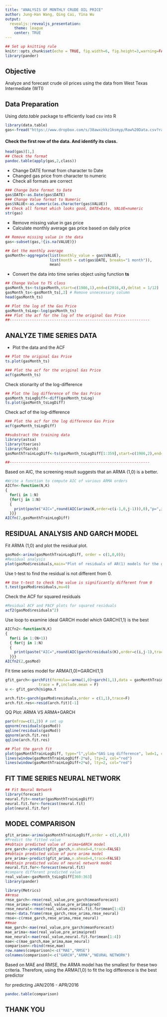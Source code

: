 ```yaml
---
title: "ANALYSIS OF MONTHLY CRUDE OIL PRICE"
author: Jung-Han Wang, Qing Cai, Yina Wu
output: 
  revealjs::revealjs_presentation:
    theme: league
    center: TRUE
---
```


```r
## Set up knitting rule
knitr::opts_chunk$set(echo = TRUE, fig.width=6, fig.height=3,warning=FALSE,message = FALSE)
library(pander)
```

## Objective

Analyze and forecast crude oil prices using the data from West Texas Intermediate (WTI)

## {data-background-iframe="https://fred.stlouisfed.org/series/DCOILWTICO/downloaddata"}

##  Data Preparation

<section> 
Using _data.table_ package to efficiently load csv into R</h2>
```r
library(data.table)
gas<-fread("https://www.dropbox.com/s/38awxzkkz1ksmyp/Raw%20Data.csv?raw=1")
```

</section>

<section>
<h4>Check the first row of the data. And identify its class.</h4>
```r
head(gas)[1,]
## Check the format
pandoc.table(apply(gas,2,class))
```
</section>

<section>

- Change DATE format from character to Date 
- Changed gas price from character to numeric
- Check all formats are correct

```r
### Change Date format to Date
gas$DATE<-as.Date(gas$DATE)
### Change Value format to Numeric
gas$VALUE<-as.numeric(as.character(gas$VALUE))
## Check all format which looks good, DATE=Date, VALUE=numeric
str(gas)
```
</section>

<section>

- Remove missing value in gas price
- Calculate monthly average gas price based on daily price

```r
## Remove missing value in the data
gas<-subset(gas,!{is.na(VALUE)})
```

```r
## Get the monthly average
gasMonth<-aggregate(list(monthly_value = gas$VALUE), 
                    list(month = cut(gas$DATE, breaks="1 month")), 
                    mean)
```

</section>

<section>
- Convert the data into time series object using function __ts__
```r
## Change Value to TS class
gasMonth_ts<-ts(gasMonth,start=c(1986,1),end=c(2016,4),deltat = 1/12)
gasMonth_ts<-gasMonth_ts[,2] # Remove unnecessary column
head(gasMonth_ts)
```
</section>


```r
## Plot the log of the Gas Price
gasMonth_tsLog<-log(gasMonth_ts)
### Plot the acf for the log of the original Gas Price
##---------------------------------------------------------------
```


## ANALYZE TIME SERIES DATA

<section>
- Plot the data and the ACF
```r
## Plot the original Gas Price
ts.plot(gasMonth_ts)
```
</section>

<section>
```r
### Plot the acf for the original Gas Price
acf(gasMonth_ts)
```
</section>

<section>
Check stionarity of the log-difference 
```r
## Plot the log difference of the Gas Price
gasMonth_tsLogDiff<-diff(gasMonth_tsLog)
ts.plot(gasMonth_tsLogDiff)
```
</section>

<section>
Check acf of the log-difference 
```r
### Plot the acf for the log difference Gas Price
acf(gasMonth_tsLogDiff)
```
</section>


```r
##substract the training data
library(astsa)
library(tseries)
library(fGarch)
gasMonthTrainLogDiff<-ts(gasMonth_tsLogDiff[1:359],start=c(1986,2),end=c(2015,12),deltat = 1/12)

##---------------------------------------------------------------
```

<section>
Based on AIC, the screening result suggests that an ARMA (1,0) is a better.
```r
#Write a function to compute AIC of various ARMA orders
AICfn<-function(N,K)
{
  for(i in 1:N)
  {for(j in 1:N)
  {
    print(paste("AIC=",round(AIC(arima(K,order=c(i-1,0,j-1))),0),"p=",i-1,"q=", j-1))
  }}}
AICfn(2,gasMonthTrainLogDiff)
```
</section>


## RESIDUAL ANALYSIS AND GARCH MODEL
<section>
</section>

<section>
Fit ARMA (1,0) and plot the residual plot.
```r
gasMod<-arima(gasMonthTrainLogDiff, order = c(1,0,0));
#Residual analysis
plot(gasMod$residuals,main="Plot of residuals of AR(1) models for the gasMonthTrainLogDiff")

```
</section>

<section>
Use t-test to find the residual is not different from 0.
```r
## Use t-test to check the value is significantly different from 0
t.test(gasMod$residuals,mu=0)
```
</section>

<section>
Check the ACF for squared residuals
```r
#Residual ACF and PACF plots for squared residuals
acf2(gasMod$residuals^2)
```
</section>


<section>
Use loop to examine ideal GARCH model which GARCH(1,1) is the best
```r
AICfn2<-function(N,K)
{
  for(i in 1:(N+1))
  { for(j in 1:N)
  {
    print(paste("AIC=",round(AIC(garch(residuals(K),order=c(i,j-1),trace=FALSE)),0),"p=",i,"q=", j-1))
  }}}
AICfn2(2,gasMod)
```
</section>

<section>
Fit time series model for ARMA(1,0)+GARCH(1,1)

```r
gfit_garch<-garchFit(formula=~arma(1,0)+garch(1,1),data = gasMonthTrainLogDiff,
               trace = F,include.mean = F)
u <- gfit_garch@sigma.t
```
</section>

```r
arch.fit<-garch(gasMod$residuals,order = c(1,1),trace=F)
arch.fit.res<-resid(arch.fit)[-1]
```

<section>
QQ Plot: ARMA VS ARMA+GARCH

```r
par(mfrow=c(1,2)) # set up
qqnorm(residuals(gasMod))
qqline(residuals(gasMod))
qqnorm(arch.fit.res)
qqline(arch.fit.res)
```
</section>


<section>
```r
## Plot the garch fit 
plot(gasMonthTrainLogDiff, type="l",ylab="GAS Log difference", lwd=1, col="blue")
lines(window(gasMonthTrainLogDiff-2*u), lty=2, col="red")
lines(window(gasMonthTrainLogDiff+2*u), lty=2, col="red")

```
</section>

## FIT TIME SERIES NEURAL NETWORK

<section>
```r
## Fit Neural Network
library(forecast)
neural.fit<-nnetar(gasMonthTrainLogDiff)
neural.fit.for<-forecast(neural.fit)
plot(neural.fit.for)
```
</section>

## MODEL COMPARISON
```r
gfit_arima<-arima(gasMonthTrainLogDiff,order = c(1,0,0))
#Predict the fitted value
##obtain predicted value of arima+GARCH model
pre_garch<-predict(gfit_garch,n.ahead=4,trace=FALSE)
##obtain predicted value of pure arima model
pre_arima<-predict(gfit_arima,n.ahead=4,trace=FALSE)
##obtain predicted valeu of neural network model
neural.fit.for<-forecast(neural.fit)
#compare different predicted value
real_value<-gasMonth_tsLogDiff[360:363]
library(pander)

library(Metrics)
##rmse
rmse_garch<-rmse(real_value,pre_garch$meanForecast)
rmse_arima<-rmse(real_value,pre_arima$pred)
rmse_neural<-rmse(real_value,neural.fit.for$mean[1:4])
rmse<-data.frame(rmse_garch,rmse_arima,rmse_neural)
rmse<-c(rmse_garch,rmse_arima,rmse_neural)
##mae
mae_garch<-mae(real_value,pre_garch$meanForecast)
mae_arima<-mae(real_value,pre_arima$pred)
mae_neural<-mae(real_value,neural.fit.for$mean[1:4])
mae<-c(mae_garch,mae_arima,mae_neural)
comparison<-rbind(rmse,mae)
row.names(comparison)<-c("MAE","RMSE")
colnames(comparison)<-c("GARCH","ARMA","NEURAL NETWORK")
```


<section>

Based on MAE and RMSE, the ARMA model has the smallest for these two criteria. 
Therefore, using the ARMA(1,0) to fit the log difference is the best predictor 

for predicting JAN/2016 - APR/2016

```r
pandoc.table(comparison)
```
</section>

## THANK YOU {data-background-video="background.mp4"}